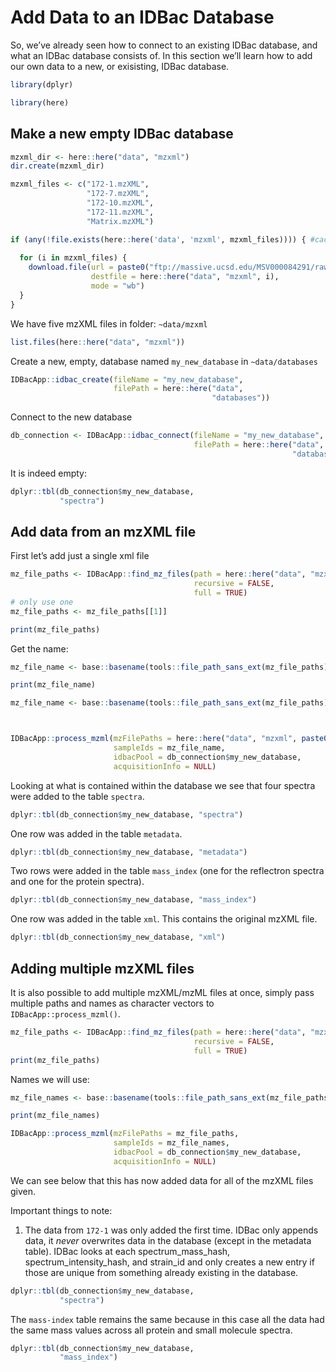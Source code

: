 # Add Data to an IDBac Database


So, we've already seen how to connect to an existing IDBac database, and what an IDBac database consists of. In this section we'll learn how to add our own data to a new, or exisisting, IDBac database.

```r
library(dplyr)
```


```r
library(here)
```



## Make a new empty IDBac database

```r

mzxml_dir <- here::here("data", "mzxml")
dir.create(mzxml_dir)

mzxml_files <- c("172-1.mzXML",
                 "172-7.mzXML",
                 "172-10.mzXML",
                 "172-11.mzXML",
                 "Matrix.mzXML")

if (any(!file.exists(here::here('data', 'mzxml', mzxml_files)))) { #cache  mzxml fetch
  
  for (i in mzxml_files) {
    download.file(url = paste0("ftp://massive.ucsd.edu/MSV000084291/raw/data/mzXML/", i),
                  destfile = here::here("data", "mzxml", i),
                  mode = "wb")
  }
}


```


We have five mzXML files in folder: `~data/mzxml`

```r
list.files(here::here("data", "mzxml"))
```



Create a new, empty, database named `my_new_database` in `~data/databases`
```r

IDBacApp::idbac_create(fileName = "my_new_database",
                       filePath = here::here("data",
                                             "databases"))

```

Connect to the new database
```r
db_connection <- IDBacApp::idbac_connect(fileName = "my_new_database",
                                         filePath = here::here("data",
                                                               "databases"))
```


It is indeed empty:

```r
dplyr::tbl(db_connection$my_new_database,
           "spectra")


```



## Add data from an mzXML file


First let's add just a single xml file




```r
mz_file_paths <- IDBacApp::find_mz_files(path = here::here("data", "mzxml"),
                                         recursive = FALSE,
                                         full = TRUE)
# only use one
mz_file_paths <- mz_file_paths[[1]]

print(mz_file_paths)
```

Get the name:
```r
mz_file_name <- base::basename(tools::file_path_sans_ext(mz_file_paths))

print(mz_file_name)

```


```r

mz_file_name <- base::basename(tools::file_path_sans_ext(mz_file_paths))



IDBacApp::process_mzml(mzFilePaths = here::here("data", "mzxml", paste0(mz_file_name, ".mzXML")),
                       sampleIds = mz_file_name,
                       idbacPool = db_connection$my_new_database,
                       acquisitionInfo = NULL)

```


Looking at what is contained within the database we see that four spectra were added to the table `spectra`.

```r
dplyr::tbl(db_connection$my_new_database, "spectra")
```

One row was added in the table `metadata`.
```r
dplyr::tbl(db_connection$my_new_database, "metadata")
```

Two rows were added in the table `mass_index` (one for the reflectron spectra and one for the protein spectra).

```r
dplyr::tbl(db_connection$my_new_database, "mass_index")
```

One row was added in the table `xml`. This contains the original mzXML file.
```r
dplyr::tbl(db_connection$my_new_database, "xml")
```



## Adding multiple mzXML files

It is also possible to add multiple mzXML/mzML files at once, simply pass multiple paths and names as character vectors to `IDBacApp::process_mzml()`. 

```r
mz_file_paths <- IDBacApp::find_mz_files(path = here::here("data", "mzxml"),
                                         recursive = FALSE,
                                         full = TRUE)
print(mz_file_paths)
```

Names we will use:
```r
mz_file_names <- base::basename(tools::file_path_sans_ext(mz_file_paths))

print(mz_file_names)

```


```r
IDBacApp::process_mzml(mzFilePaths = mz_file_paths,
                       sampleIds = mz_file_names,
                       idbacPool = db_connection$my_new_database,
                       acquisitionInfo = NULL)

```


We can see below that this has now added data for all of the mzXML files given.  

Important things to note:

1. The data from `172-1` was only added the first time. IDBac only appends data, it *never* overwrites data in the database (except in the metadata table). IDBac looks at each spectrum_mass_hash, spectrum_intensity_hash, and strain_id and only creates a new entry if those are unique from something already existing in the database.

```r
dplyr::tbl(db_connection$my_new_database,
           "spectra")
```


The `mass-index` table remains the same because in this case all the data had the same mass values across all protein and small molecule spectra.

```r
dplyr::tbl(db_connection$my_new_database,
           "mass_index")
```